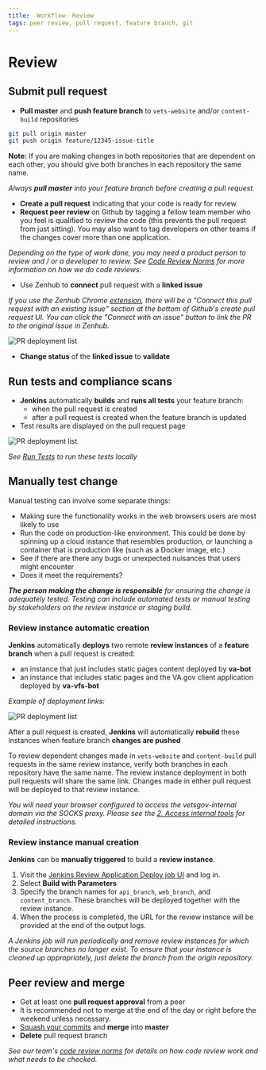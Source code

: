 ```yaml
---
title:  Workflow- Review
tags: peer review, pull request, feature branch, git
---
```


# Review

## Submit pull request

- **Pull master** and **push feature branch** to `vets-website` and/or `content-build` repositories
```bash
git pull origin master
git push origin feature/12345-issue-title
```
**Note:** If you are making changes in both repositories that are dependent on each other, you should give both branches in each repository the same name.

_Always **pull master** into your feature branch before creating a pull request._

- **Create a pull request** indicating that your code is ready for review.
- **Request peer review** on Github by tagging a fellow team member who you feel is qualified to review the code (this prevents the pull request from just sitting). You may also want to tag developers on other teams if the changes cover more than one application.

_Depending on the type of work done, you may need a product person to review and / or a developer to review. See [Code Review Norms](https://github.com/department-of-veterans-affairs/vets.gov-team/blob/master/Work%20Practices/Engineering/Code%20Review%20Norms.md) for more information on how we do code reviews._

- Use Zenhub to **connect** pull request with a **linked issue**

_If you use the Zenhub Chrome [extension](https://chrome.google.com/webstore/detail/zenhub-for-github/ogcgkffhplmphkaahpmffcafajaocjbd), there will be a "Connect this pull request with an existing issue" section at the bottom of Github's create pull request UI. You can click the "Connect with an issue" button to link the PR to the original issue in Zenhub._

![PR deployment list](../../../images/reviewing-feature-branches/connect-issue.png)

- **Change status** of the **linked issue** to **validate**

## Run tests and compliance scans

- **Jenkins** automatically **builds** and **runs all tests** your feature branch:
  - when the pull request is created
  - after a pull request is created when the feature branch is updated
- Test results are displayed on the pull request page

![PR deployment list](../../../images/reviewing-feature-branches/test-results.png)

_See [Run Tests](/getting-started/common-tasks/test) to run these tests locally_

## Manually test change

Manual testing can involve some separate things:

- Making sure the functionality works in the web browsers users are most likely to use
- Run the code on production-like environment. This could be done by spinning up a cloud instance that resembles production, or launching a container that is production like (such as a Docker image, etc.)
- See if there are there any bugs or unexpected nuisances that users might encounter
- Does it meet the requirements?

_**The person making the change is responsible** for ensuring the change is adequately tested. Testing can include automated tests or manual testing by stakeholders on the review instance or staging build._

### Review instance automatic creation

**Jenkins** automatically **deploys** two remote **review instances** of a **feature branch** when a pull request is created:
  - an instance that just includes static pages content deployed by **va-bot**
  - an instance that includes static pages and the VA.gov client application deployed by **va-vfs-bot**

  _Example of deployment links:_

  ![PR deployment list](../../../images/reviewing-feature-branches/PR-deployment-list.png)

After a pull request is created, **Jenkins** will automatically **rebuild** these instances when feature branch **changes are pushed**

To review dependent changes made in `vets-website` and `content-build` pull requests in the same review instance, verify both branches in each repository have the same name. The review instance deployment in both pull requests will share the same link. Changes made in either pull request will be deployed to that review instance.

  _You will need your browser configured to access the vetsgov-internal domain via the SOCKS proxy. Please see the [2. Access internal tools](/getting-started/internal-tools) for detailed instructions._

  ### Review instance manual creation

**Jenkins** can be **manually triggered** to build a **review instance**.

1. Visit the [Jenkins Review Application Deploy job UI](http://jenkins.vfs.va.gov/job/deploys/job/vets-review-instance-deploy/) and log in.
1. Select **Build with Parameters**
1. Specify the branch names for `api_branch`, `web_branch`, and `content_branch`. These branches will be deployed together with the review instance.
1. When the process is completed, the URL for the review instance will be provided at the end of the output logs.

_A Jenkins job will run periodically and remove review instances for which the source branches no longer exist. To ensure that your instance is cleaned up appropriately, just delete the branch from the origin repository._

## Peer review and merge

- Get at least one **pull request approval** from a peer
- It is recommended not to merge at the end of the day or right before the weekend unless necessary.
- [Squash your commits](https://github.blog/2016-04-01-squash-your-commits/) and **merge** into **master**
- **Delete** pull request branch

_See our team's [code review norms](https://github.com/department-of-veterans-affairs/va.gov-team/blob/master/platform/engineering/code_review_guidelines.md) for details on how code review work and what needs to be checked._
